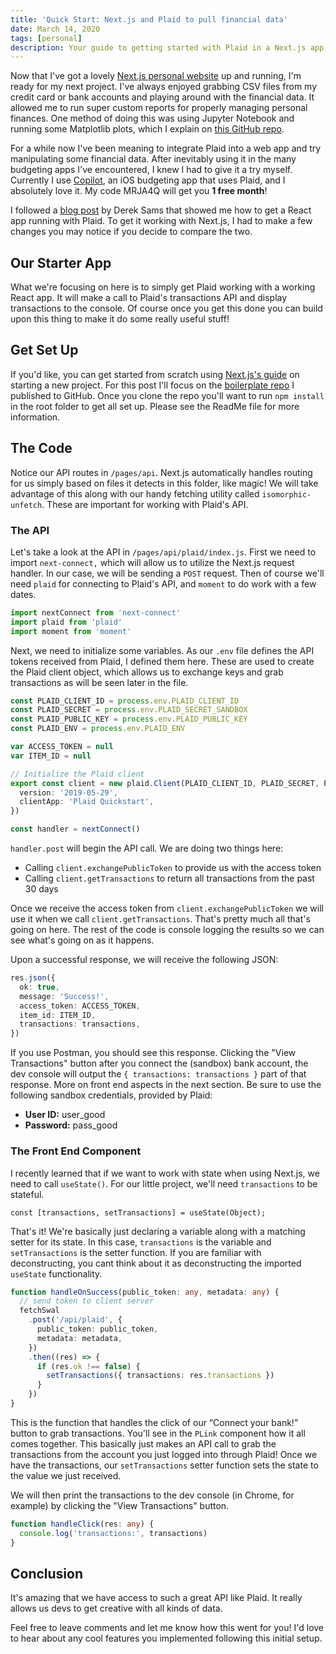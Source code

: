 ```yaml
---
title: 'Quick Start: Next.js and Plaid to pull financial data'
date: March 14, 2020
tags: [personal]
description: Your guide to getting started with Plaid in a Next.js app
---
```


Now that I've got a lovely [Next.js personal website](https://raskin.me) up and running, I'm ready for my next project. I've always enjoyed grabbing CSV files from my credit card or bank accounts and playing around with the financial data. It allowed me to run super custom reports for properly managing personal finances. One method of doing this was using Jupyter Notebook and running some Matplotlib plots, which I explain on [this GitHub repo](https://github.com/perryraskin/TransFormer).

For a while now I've been meaning to integrate Plaid into a web app and try manipulating some financial data. After inevitably using it in the many budgeting apps I've encountered, I knew I had to give it a try myself. Currently I use [Copilot](https://copilot.money), an iOS budgeting app that uses Plaid, and I absolutely love it. My code MRJA4Q will get you **1 free month**!

I followed a [blog post](https://medium.com/@dereksams/building-a-react-app-with-the-plaid-api-93e45ae61b58) by Derek Sams that showed me how to get a React app running with Plaid. To get it working with Next.js, I had to make a few changes you may notice if you decide to compare the two.

## Our Starter App

What we're focusing on here is to simply get Plaid working with a working React app. It will make a call to Plaid's transactions API and display transactions to the console. Of course once you get this done you can build upon this thing to make it do some really useful stuff!

## Get Set Up

If you'd like, you can get started from scratch using [Next.js's guide](https://nextjs.org/learn/basics/getting-started/setup) on starting a new project. For this post I'll focus on the [boilerplate repo](https://github.com/perryraskin/nextjs-plaid-starter) I published to GitHub. Once you clone the repo you'll want to run `npm install` in the root folder to get all set up. Please see the ReadMe file for more information.

## The Code

Notice our API routes in `/pages/api`. Next.js automatically handles routing for us simply based on files it detects in this folder, like magic! We will take advantage of this along with our handy fetching utility called `isomorphic-unfetch`. These are important for working with Plaid's API.

### The API

Let's take a look at the API in `/pages/api/plaid/index.js`. First we need to import `next-connect,` which will allow us to utilize the Next.js request handler. In our case, we will be sending a `POST` request. Then of course we'll need `plaid` for connecting to Plaid's API, and `moment` to do work with a few dates.

```typescript
import nextConnect from 'next-connect'
import plaid from 'plaid'
import moment from 'moment'
```

Next, we need to initialize some variables. As our `.env` file defines the API tokens received from Plaid, I defined them here. These are used to create the Plaid client object, which allows us to exchange keys and grab transactions as will be seen later in the file.

```typescript
const PLAID_CLIENT_ID = process.env.PLAID_CLIENT_ID
const PLAID_SECRET = process.env.PLAID_SECRET_SANDBOX
const PLAID_PUBLIC_KEY = process.env.PLAID_PUBLIC_KEY
const PLAID_ENV = process.env.PLAID_ENV

var ACCESS_TOKEN = null
var ITEM_ID = null

// Initialize the Plaid client
export const client = new plaid.Client(PLAID_CLIENT_ID, PLAID_SECRET, PLAID_PUBLIC_KEY, plaid.environments[PLAID_ENV], {
  version: '2019-05-29',
  clientApp: 'Plaid Quickstart',
})

const handler = nextConnect()
```

`handler.post` will begin the API call. We are doing two things here:

- Calling `client.exchangePublicToken` to provide us with the access token
- Calling `client.getTransactions` to return all transactions from the past 30 days

Once we receive the access token from `client.exchangePublicToken` we will use it when we call `client.getTransactions`. That's pretty much all that's going on here. The rest of the code is console logging the results so we can see what's going on as it happens.

Upon a successful response, we will receive the following JSON:

```typescript
res.json({
  ok: true,
  message: 'Success!',
  access_token: ACCESS_TOKEN,
  item_id: ITEM_ID,
  transactions: transactions,
})
```

If you use Postman, you should see this response. Clicking the "View Transactions" button after you connect the (sandbox) bank account, the dev console will output the `{ transactions: transactions }` part of that response. More on front end aspects in the next section. Be sure to use the following sandbox credentials, provided by Plaid:

- **User ID:** user_good
- **Password:** pass_good

### The Front End Component

I recently learned that if we want to work with state when using Next.js, we need to call `useState()`. For our little project, we'll need `transactions` to be stateful.

    const [transactions, setTransactions] = useState(Object);

That's it! We're basically just declaring a variable along with a matching setter for its state. In this case, `transactions` is the variable and `setTransactions` is the setter function. If you are familiar with deconstructing, you cant think about it as deconstructing the imported `useState` functionality.

```typescript
function handleOnSuccess(public_token: any, metadata: any) {
  // send token to client server
  fetchSwal
    .post('/api/plaid', {
      public_token: public_token,
      metadata: metadata,
    })
    .then((res) => {
      if (res.ok !== false) {
        setTransactions({ transactions: res.transactions })
      }
    })
}
```

This is the function that handles the click of our “Connect your bank!” button to grab transactions. You'll see in the `PLink` component how it all comes together. This basically just makes an API call to grab the transactions from the account you just logged into through Plaid! Once we have the transactions, our `setTransactions` setter function sets the state to the value we just received.

We will then print the transactions to the dev console (in Chrome, for example) by clicking the "View Transactions" button.

```typescript
function handleClick(res: any) {
  console.log('transactions:', transactions)
}
```

## Conclusion

It's amazing that we have access to such a great API like Plaid. It really allows us devs to get creative with all kinds of data.

Feel free to leave comments and let me know how this went for you! I'd love to hear about any cool features you implemented following this initial setup.
